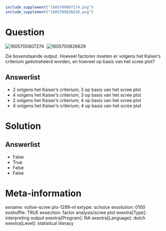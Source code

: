 ```r
include_supplement("1605700807274.png")
include_supplement("1605700826628.png")
```

Question
========
<img src="1605700807274.png" class="fr-fic fr-dii tvcss_2"
alt="1605700807274" />  <img src="1605700826628.png" class="fr-fic fr-dii tvcss_3"
alt="1605700826628" />  
  
Zie bovenstaande output. Hoeveel factoren moeten er volgens het Kaiser’s
criterium geëxtraheerd worden, en hoeveel op basis van het scree plot?

Answerlist
----------
* 2 volgens het Kaiser’s criterium; 3 op basis van het scree plot
* 4 volgens het Kaiser’s criterium; 3 op basis van het scree plot
* 2 volgens het Kaiser’s criterium; 4 op basis van het scree plot
* 4 volgens het Kaiser’s criterium; 4 op basis van het scree plot

Solution
========










Answerlist
----------
* False
* True
* False
* False

Meta-information
================
exname: vufsw-scree plo-1299-nl
extype: schoice
exsolution: 0100
exshuffle: TRUE
exsection: factor analysis/scree plot
exextra[Type]: interpreting output
exextra[Program]: NA
exextra[Language]: dutch
exextra[Level]: statistical literacy

